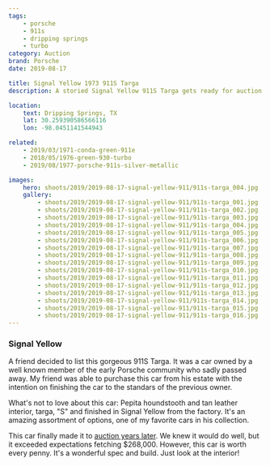 ```yaml
---
tags:
    - porsche
    - 911s
    - dripping springs
    - turbo
category: Auction
brand: Porsche
date: 2019-08-17

title: Signal Yellow 1973 911S Targa
description: A storied Signal Yellow 911S Targa gets ready for auction. Signal Yellow, Pepita and Brown leather, this one should get some attention.

location:
    text: Dripping Springs, TX
    lat: 30.259390586566116
    lon: -98.0451141544943

related:
    - 2019/03/1971-conda-green-911e
    - 2018/05/1976-green-930-turbo
    - 2019/08/1977-porsche-911s-silver-metallic

images:
    hero: shoots/2019/2019-08-17-signal-yellow-911/911s-targa_004.jpg
    gallery:
        - shoots/2019/2019-08-17-signal-yellow-911/911s-targa_001.jpg
        - shoots/2019/2019-08-17-signal-yellow-911/911s-targa_002.jpg
        - shoots/2019/2019-08-17-signal-yellow-911/911s-targa_003.jpg
        - shoots/2019/2019-08-17-signal-yellow-911/911s-targa_004.jpg
        - shoots/2019/2019-08-17-signal-yellow-911/911s-targa_005.jpg
        - shoots/2019/2019-08-17-signal-yellow-911/911s-targa_006.jpg
        - shoots/2019/2019-08-17-signal-yellow-911/911s-targa_007.jpg
        - shoots/2019/2019-08-17-signal-yellow-911/911s-targa_008.jpg
        - shoots/2019/2019-08-17-signal-yellow-911/911s-targa_009.jpg
        - shoots/2019/2019-08-17-signal-yellow-911/911s-targa_010.jpg
        - shoots/2019/2019-08-17-signal-yellow-911/911s-targa_011.jpg
        - shoots/2019/2019-08-17-signal-yellow-911/911s-targa_012.jpg
        - shoots/2019/2019-08-17-signal-yellow-911/911s-targa_013.jpg
        - shoots/2019/2019-08-17-signal-yellow-911/911s-targa_014.jpg
        - shoots/2019/2019-08-17-signal-yellow-911/911s-targa_015.jpg
        - shoots/2019/2019-08-17-signal-yellow-911/911s-targa_016.jpg
---
```


### Signal Yellow

A friend decided to list this gorgeous 911S Targa. It was a car owned by a well known member of the early Porsche community who sadly passed away. My friend was able to purchase this car from his estate with the intention on finishing the car to the standars of the previous owner.

What's not to love about this car: Pepita houndstooth and tan leather interior, targa, "S" and finished in Signal Yellow from the factory. It's an amazing assortment of options, one of my favorite cars in his collection.

This car finally made it to [auction years later](/photography/shoots/2023/06/1973-porsche-911s-targa). We knew it would do well, but it exceeded expectations fetching $268,000. However, this car is worth every penny. It's a wonderful spec and build. Just look at the interior!

